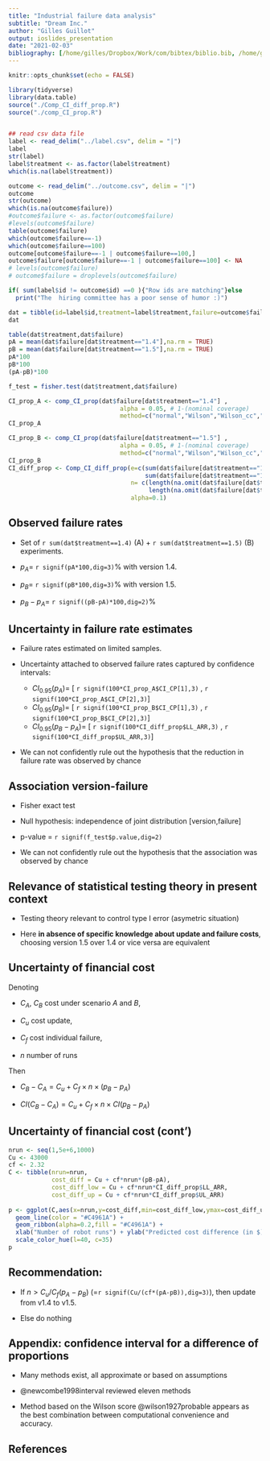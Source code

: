 ```yaml
---
title: "Industrial failure data analysis"
subtitle: "Dream Inc."
author: "Gilles Guillot"
output: ioslides_presentation
date: "2021-02-03"
bibliography: [/home/gilles/Dropbox/Work/com/bibtex/biblio.bib, /home/gilles/Dropbox/Work/com/bibtex/gilles.bib]
---
```


```r
knitr::opts_chunk$set(echo = FALSE)
```


```r
library(tidyverse)
library(data.table)
source("./Comp_CI_diff_prop.R")
source("./comp_CI_prop.R")


## read csv data file 
label <- read_delim("../label.csv", delim = "|")
label
str(label)
label$treatment <- as.factor(label$treatment)
which(is.na(label$treatment))

outcome <- read_delim("../outcome.csv", delim = "|")
outcome
str(outcome)
which(is.na(outcome$failure))
#outcome$failure <- as.factor(outcome$failure)
#levels(outcome$failure)
table(outcome$failure)
which(outcome$failure==-1)
which(outcome$failure==100)
outcome[outcome$failure==-1 | outcome$failure==100,]
outcome$failure[outcome$failure==-1 | outcome$failure==100] <- NA
# levels(outcome$failure)
# outcome$failure = droplevels(outcome$failure)  

if( sum(label$id != outcome$id) ==0 ){"Row ids are matching"}else
  print("The  hiring committee has a poor sense of humor :)")

dat = tibble(id=label$id,treatment=label$treatment,failure=outcome$failure)
dat

table(dat$treatment,dat$failure)
pA = mean(dat$failure[dat$treatment=="1.4"],na.rm = TRUE)
pB = mean(dat$failure[dat$treatment=="1.5"],na.rm = TRUE)
pA*100
pB*100
(pA-pB)*100

f_test = fisher.test(dat$treatment,dat$failure)

CI_prop_A <- comp_CI_prop(dat$failure[dat$treatment=="1.4"] ,
                               alpha = 0.05, # 1-(nominal coverage)
                               method=c("normal","Wilson","Wilson_cc","CP"))
CI_prop_A

CI_prop_B <- comp_CI_prop(dat$failure[dat$treatment=="1.5"] ,
                               alpha = 0.05, # 1-(nominal coverage)
                               method=c("normal","Wilson","Wilson_cc","CP"))
CI_prop_B
CI_diff_prop <- Comp_CI_diff_prop(e=c(sum(dat$failure[dat$treatment=="1.5"],na.rm = TRUE),
                                      sum(dat$failure[dat$treatment=="1.4"],na.rm = TRUE)),
                                  n= c(length(na.omit(dat$failure[dat$treatment=="1.5"])), 
                                       length(na.omit(dat$failure[dat$treatment=="1.4"]))),
                                  alpha=0.1) 
```

## Observed failure rates
* Set of `r sum(dat$treatment==1.4)` (A) +  `r sum(dat$treatment==1.5)` (B) experiments.

* $p_A=$ `r signif(pA*100,dig=3)`% with version 1.4.

* $p_B=$ `r signif(pB*100,dig=3)`% with version 1.5.

* $p_B- p_A=$ `r signif((pB-pA)*100,dig=2)`% 

## Uncertainty in failure rate estimates

* Failure rates estimated on limited samples.

* Uncertainty attached to observed failure rates captured by confidence intervals:
    + $CI_{0.95}(p_A)=$ [ `r signif(100*CI_prop_A$CI_CP[1],3)` , `r signif(100*CI_prop_A$CI_CP[2],3)`]
    + $CI_{0.95}(p_B)=$ [ `r signif(100*CI_prop_B$CI_CP[1],3)` , `r signif(100*CI_prop_B$CI_CP[2],3)`]
    + $CI_{0.95}(p_B-p_A)=$ [ `r signif(100*CI_diff_prop$LL_ARR,3)` , `r signif(100*CI_diff_prop$UL_ARR,3)`]
    
* We can not confidently rule out the hypothesis that the reduction in failure rate was observed by chance

## Association version-failure


* Fisher exact test 

* Null hypothesis: independence of joint distribution [version,failure]

* p-value = `r signif(f_test$p.value,dig=2)`

* We can not confidently rule out the hypothesis that the association was observed by chance
    
    
## Relevance of statistical testing theory in present context    


* Testing theory relevant to control type I error (asymetric situation)

* Here **in absence of specific knowledge about update and failure costs**, choosing version 1.5 over 1.4 or vice versa are equivalent

## Uncertainty of financial cost

Denoting 

* $C_A$, $C_B$ cost under scenario $A$ and $B$, 

* $C_u$ cost update, 

 * $C_f$ cost individual failure, 

* $n$ number of runs

Then 

* $C_B -C_A = C_u + C_f \times n \times (p_B - p_A)$

* $CI(C_B -C_A) = C_u + C_f \times n \times CI(p_B - p_A)$




## Uncertainty of financial cost (cont')
```r
nrun <- seq(1,5e+6,1000)
Cu <- 43000
cf <- 2.32
C <- tibble(nrun=nrun,
            cost_diff = Cu + cf*nrun*(pB-pA),
            cost_diff_low = Cu + cf*nrun*CI_diff_prop$LL_ARR,
            cost_diff_up = Cu + cf*nrun*CI_diff_prop$UL_ARR)
    
p <- ggplot(C,aes(x=nrun,y=cost_diff,min=cost_diff_low,ymax=cost_diff_up)) + 
  geom_line(color = "#C4961A") +  
  geom_ribbon(alpha=0.2,fill = "#C4961A") + 
  xlab("Number of robot runs") + ylab("Predicted cost difference (in $)") + 
  scale_color_hue(l=40, c=35)
p
```
 
## Recommendation:     

* If $n> C_u/C_f(p_A-p_B)$ (=`r signif(Cu/(cf*(pA-pB)),dig=3)`), then update from v1.4 to v1.5.

* Else do nothing
   
## Appendix: confidence interval for a difference of proportions

* Many methods exist, all approximate or based on assumptions

* @newcombe1998interval reviewed eleven methods 

* Method based on the Wilson score @wilson1927probable appears as the best combination between computational convenience and accuracy. 

    
## References

